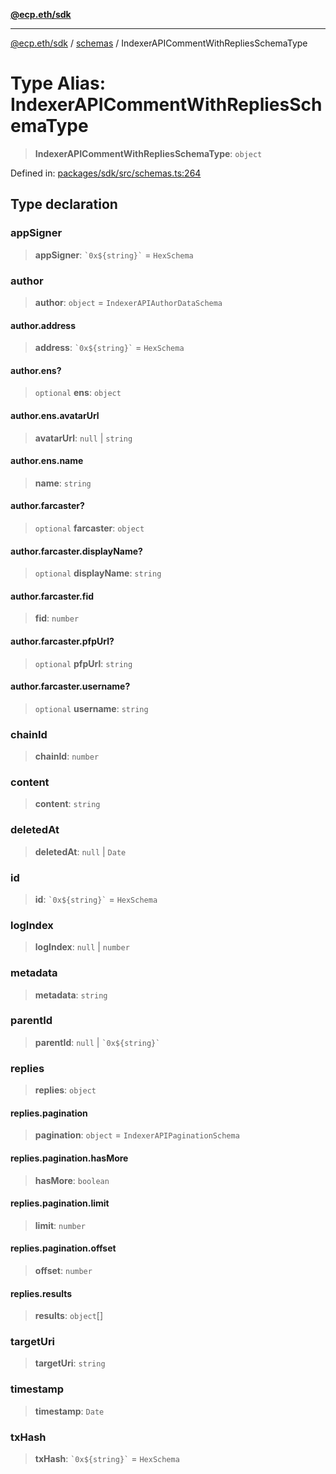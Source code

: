 [**@ecp.eth/sdk**](/sdk-reference/index.mdx)

***

[@ecp.eth/sdk](/sdk-reference/index.mdx) / [schemas](/sdk-reference/schemas/index.mdx) / IndexerAPICommentWithRepliesSchemaType

# Type Alias: IndexerAPICommentWithRepliesSchemaType

> **IndexerAPICommentWithRepliesSchemaType**: `object`

Defined in: [packages/sdk/src/schemas.ts:264](https://github.com/ecp-eth/comments-monorepo/blob/main/packages/sdk/src/schemas.ts#L264)

## Type declaration

### appSigner

> **appSigner**: `` `0x${string}` `` = `HexSchema`

### author

> **author**: `object` = `IndexerAPIAuthorDataSchema`

#### author.address

> **address**: `` `0x${string}` `` = `HexSchema`

#### author.ens?

> `optional` **ens**: `object`

#### author.ens.avatarUrl

> **avatarUrl**: `null` \| `string`

#### author.ens.name

> **name**: `string`

#### author.farcaster?

> `optional` **farcaster**: `object`

#### author.farcaster.displayName?

> `optional` **displayName**: `string`

#### author.farcaster.fid

> **fid**: `number`

#### author.farcaster.pfpUrl?

> `optional` **pfpUrl**: `string`

#### author.farcaster.username?

> `optional` **username**: `string`

### chainId

> **chainId**: `number`

### content

> **content**: `string`

### deletedAt

> **deletedAt**: `null` \| `Date`

### id

> **id**: `` `0x${string}` `` = `HexSchema`

### logIndex

> **logIndex**: `null` \| `number`

### metadata

> **metadata**: `string`

### parentId

> **parentId**: `null` \| `` `0x${string}` ``

### replies

> **replies**: `object`

#### replies.pagination

> **pagination**: `object` = `IndexerAPIPaginationSchema`

#### replies.pagination.hasMore

> **hasMore**: `boolean`

#### replies.pagination.limit

> **limit**: `number`

#### replies.pagination.offset

> **offset**: `number`

#### replies.results

> **results**: `object`[]

### targetUri

> **targetUri**: `string`

### timestamp

> **timestamp**: `Date`

### txHash

> **txHash**: `` `0x${string}` `` = `HexSchema`
